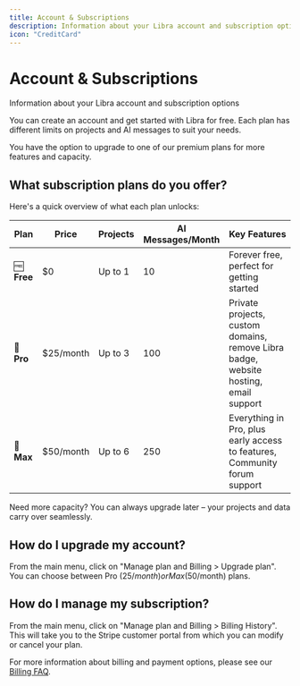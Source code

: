 ```yaml
---
title: Account & Subscriptions
description: Information about your Libra account and subscription options
icon: "CreditCard"
---
```


# Account & Subscriptions

Information about your Libra account and subscription options

You can create an account and get started with Libra for free. Each plan has different limits on projects and AI messages to suit your needs.

You have the option to upgrade to one of our premium plans for more features and capacity.

## What subscription plans do you offer?

Here's a quick overview of what each plan unlocks:

| Plan | Price | Projects | AI Messages/Month | Key Features |
|------|-------|----------|-------------------|--------------|
| 🆓 **Free** | $0 | Up to 1 | 10 | Forever free, perfect for getting started |
| 💼 **Pro** | $25/month | Up to 3 | 100 | Private projects, custom domains, remove Libra badge, website hosting, email support |
| 🚀 **Max** | $50/month | Up to 6 | 250 | Everything in Pro, plus early access to features, Community forum support |

Need more capacity? You can always upgrade later – your projects and data carry over seamlessly.

## How do I upgrade my account?

From the main menu, click on "Manage plan and Billing > Upgrade plan". You can choose between Pro ($25/month) or Max ($50/month) plans.

## How do I manage my subscription?

From the main menu, click on "Manage plan and Billing > Billing History". This will take you to the Stripe customer portal from which you can modify or cancel your plan.

For more information about billing and payment options, please see our [Billing FAQ](/platform/faq#billing).
